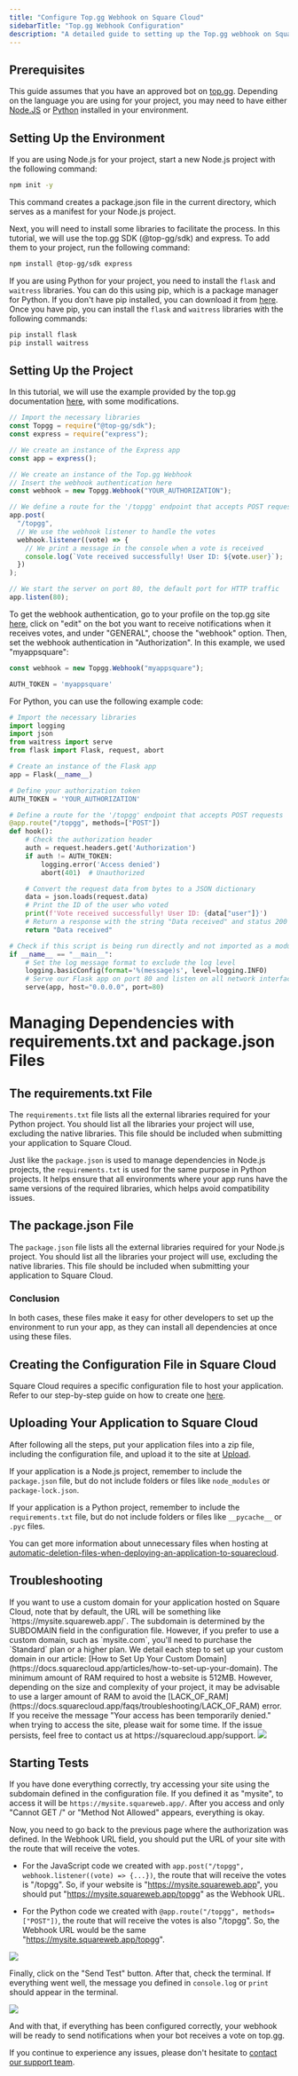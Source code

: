 ```yaml
---
title: "Configure Top.gg Webhook on Square Cloud"
sidebarTitle: "Top.gg Webhook Configuration"
description: "A detailed guide to setting up the Top.gg webhook on Square Cloud."
---
```


## Prerequisites

This guide assumes that you have an approved bot on [top.gg](https://top.gg/). Depending on the language you are using for your project, you may need to have either [Node.JS](https://nodejs.org/en) or [Python](https://www.python.org/downloads/) installed in your environment.

## Setting Up the Environment

If you are using Node.js for your project, start a new Node.js project with the following command:

```bash Terminal
npm init -y
```

This command creates a package.json file in the current directory, which serves as a manifest for your Node.js project.

Next, you will need to install some libraries to facilitate the process. In this tutorial, we will use the top.gg SDK (@top-gg/sdk) and express. To add them to your project, run the following command:

```bash Terminal
npm install @top-gg/sdk express
```

If you are using Python for your project, you need to install the `flask` and `waitress` libraries. You can do this using pip, which is a package manager for Python. If you don't have pip installed, you can download it from [here](https://pypi.org/project/pip/). Once you have pip, you can install the `flask` and `waitress` libraries with the following commands:

```bash
pip install flask
pip install waitress
```
## Setting Up the Project

In this tutorial, we will use the example provided by the top.gg documentation [here](https://docs.top.gg/docs/Libraries/javascript), with some modifications.

```javascript index.js
// Import the necessary libraries
const Topgg = require("@top-gg/sdk");
const express = require("express");

// We create an instance of the Express app
const app = express();

// We create an instance of the Top.gg Webhook
// Insert the webhook authentication here
const webhook = new Topgg.Webhook("YOUR_AUTHORIZATION"); 

// We define a route for the '/topgg' endpoint that accepts POST requests
app.post(
  "/topgg",
  // We use the webhook listener to handle the votes
  webhook.listener((vote) => {
    // We print a message in the console when a vote is received
    console.log(`Vote received successfully! User ID: ${vote.user}`);
  })
);

// We start the server on port 80, the default port for HTTP traffic
app.listen(80);
```

To get the webhook authentication, go to your profile on the top.gg site [here](https://top.gg/user/me), click on "edit" on the bot you want to receive notifications when it receives votes, and under "GENERAL", choose the "webhook" option. Then, set the webhook authentication in "Authorization". In this example, we used "myappsquare":

```js
const webhook = new Topgg.Webhook("myappsquare");
```
```python
AUTH_TOKEN = 'myappsquare'
```
For Python, you can use the following example code:

```python app.py
# Import the necessary libraries
import logging
import json
from waitress import serve
from flask import Flask, request, abort

# Create an instance of the Flask app
app = Flask(__name__)

# Define your authorization token
AUTH_TOKEN = 'YOUR_AUTHORIZATION'

# Define a route for the '/topgg' endpoint that accepts POST requests
@app.route("/topgg", methods=["POST"])
def hook():
    # Check the authorization header
    auth = request.headers.get('Authorization')
    if auth != AUTH_TOKEN:
        logging.error('Access denied')
        abort(401)  # Unauthorized

    # Convert the request data from bytes to a JSON dictionary
    data = json.loads(request.data)
    # Print the ID of the user who voted
    print(f'Vote received successfully! User ID: {data["user"]}')
    # Return a response with the string "Data received" and status 200 to indicate that the request was processed successfully
    return "Data received"

# Check if this script is being run directly and not imported as a module
if __name__ == "__main__":
    # Set the log message format to exclude the log level
    logging.basicConfig(format='%(message)s', level=logging.INFO)
    # Serve our Flask app on port 80 and listen on all network interfaces
    serve(app, host="0.0.0.0", port=80)
```
# Managing Dependencies with requirements.txt and package.json Files

## The requirements.txt File

The `requirements.txt` file lists all the external libraries required for your Python project. You should list all the libraries your project will use, excluding the native libraries. This file should be included when submitting your application to Square Cloud.

Just like the `package.json` is used to manage dependencies in Node.js projects, the `requirements.txt` is used for the same purpose in Python projects. It helps ensure that all environments where your app runs have the same versions of the required libraries, which helps avoid compatibility issues.

## The package.json File

The `package.json` file lists all the external libraries required for your Node.js project. You should list all the libraries your project will use, excluding the native libraries. This file should be included when submitting your application to Square Cloud.

### Conclusion

In both cases, these files make it easy for other developers to set up the environment to run your app, as they can install all dependencies at once using these files.

## Creating the Configuration File in Square Cloud

Square Cloud requires a specific configuration file to host your application. Refer to our step-by-step guide on how to create one [here](https://docs.squarecloud.app/articles/how-to-create-your-squarecloud-configuration-file).

## Uploading Your Application to Square Cloud

After following all the steps, put your application files into a zip file, including the configuration file, and upload it to the site at [Upload](https://squarecloud.app/dashboard/upload).

If your application is a Node.js project, remember to include the `package.json` file, but do not include folders or files like `node_modules` or `package-lock.json`.

If your application is a Python project, remember to include the `requirements.txt` file, but do not include folders or files like `__pycache__` or `.pyc` files.

You can get more information about unnecessary files when hosting at [automatic-deletion-files-when-deploying-an-application-to-squarecloud](https://docs.squarecloud.app/faqs/automatic-deletion-files-when-deploying-an-application-to-squarecloud).

## Troubleshooting

<AccordionGroup>
  <Accordion title="Custom Domain" icon="globe" iconType="solid">
    If you want to use a custom domain for your application hosted on Square Cloud, note that by default, the URL will be something like `https://mysite.squareweb.app/`. The subdomain is determined by the SUBDOMAIN field in the configuration file. However, if you prefer to use a custom domain, such as `mysite.com`, you'll need to purchase the `Standard` plan or a higher plan. We detail each step to set up your custom domain in our article: [How to Set Up Your Custom Domain](https://docs.squarecloud.app/articles/how-to-set-up-your-domain).
  </Accordion>

  <Accordion title="Minimum RAM Requirements" icon="memory" iconType="solid">
    The minimum amount of RAM required to host a website is 512MB. However, depending on the size and complexity of your project, it may be advisable to use a larger amount of RAM to avoid the [LACK_OF_RAM](https://docs.squarecloud.app/faqs/troubleshooting/LACK_OF_RAM) error.
  </Accordion>

  <Accordion title="Temporary Access Denied" icon="ban" iconType="solid">
    If you receive the message "Your access has been temporarily denied." when trying to access the site, please wait for some time. If the issue persists, feel free to contact us at https://squarecloud.app/support.
    <Frame>
      <img src="https://i.imgur.com/Og5iBAH.png" style={{ borderRadius: "0.2rem" }} />
    </Frame>
  </Accordion>
</AccordionGroup>

## Starting Tests

If you have done everything correctly, try accessing your site using the subdomain defined in the configuration file. If you defined it as "mysite", to access it will be `https://mysite.squareweb.app/`. After you access and only "Cannot GET /" or "Method Not Allowed" appears, everything is okay.

Now, you need to go back to the previous page where the authorization was defined. In the Webhook URL field, you should put the URL of your site with the route that will receive the votes.

- For the JavaScript code we created with `app.post("/topgg", webhook.listener((vote) => {...})`, the route that will receive the votes is "/topgg". So, if your website is "https://mysite.squareweb.app", you should put "https://mysite.squareweb.app/topgg" as the Webhook URL.

- For the Python code we created with `@app.route("/topgg", methods=["POST"])`, the route that will receive the votes is also "/topgg". So, the Webhook URL would be the same "https://mysite.squareweb.app/topgg".

<Frame>
      <img src="https://i.imgur.com/3KUPtJY.png" style={{ borderRadius: "0.2rem" }} />
</Frame>

Finally, click on the "Send Test" button. After that, check the terminal. If everything went well, the message you defined in `console.log` or `print` should appear in the terminal.
<Frame>
      <img src="https://i.imgur.com/wrHoMuR.png" style={{ borderRadius: "0.2rem" }} />
</Frame>

And with that, if everything has been configured correctly, your webhook will be ready to send notifications when your bot receives a vote on top.gg.

If you continue to experience any issues, please don't hesitate to [contact our support team](/company/support).
